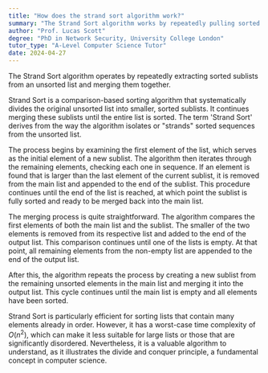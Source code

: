 ```yaml
---
title: "How does the strand sort algorithm work?"
summary: "The Strand Sort algorithm works by repeatedly pulling sorted sublists out of the unsorted list and merging them together."
author: "Prof. Lucas Scott"
degree: "PhD in Network Security, University College London"
tutor_type: "A-Level Computer Science Tutor"
date: 2024-04-27
---
```


The Strand Sort algorithm operates by repeatedly extracting sorted sublists from an unsorted list and merging them together.

Strand Sort is a comparison-based sorting algorithm that systematically divides the original unsorted list into smaller, sorted sublists. It continues merging these sublists until the entire list is sorted. The term 'Strand Sort' derives from the way the algorithm isolates or "strands" sorted sequences from the unsorted list.

The process begins by examining the first element of the list, which serves as the initial element of a new sublist. The algorithm then iterates through the remaining elements, checking each one in sequence. If an element is found that is larger than the last element of the current sublist, it is removed from the main list and appended to the end of the sublist. This procedure continues until the end of the list is reached, at which point the sublist is fully sorted and ready to be merged back into the main list.

The merging process is quite straightforward. The algorithm compares the first elements of both the main list and the sublist. The smaller of the two elements is removed from its respective list and added to the end of the output list. This comparison continues until one of the lists is empty. At that point, all remaining elements from the non-empty list are appended to the end of the output list.

After this, the algorithm repeats the process by creating a new sublist from the remaining unsorted elements in the main list and merging it into the output list. This cycle continues until the main list is empty and all elements have been sorted.

Strand Sort is particularly efficient for sorting lists that contain many elements already in order. However, it has a worst-case time complexity of $O(n^2)$, which can make it less suitable for large lists or those that are significantly disordered. Nevertheless, it is a valuable algorithm to understand, as it illustrates the divide and conquer principle, a fundamental concept in computer science.
    